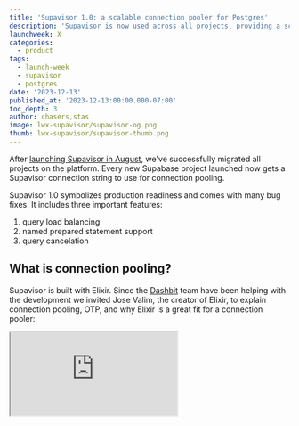 ```yaml
---
title: 'Supavisor 1.0: a scalable connection pooler for Postgres'
description: 'Supavisor is now used across all projects, providing a scalable and cloud-native Postgres connection pooler that can handle millions of connections'
launchweek: X
categories:
  - product
tags:
  - launch-week
  - supavisor
  - postgres
date: '2023-12-13'
published_at: '2023-12-13:00:00.000-07:00'
toc_depth: 3
author: chasers,stas
image: lwx-supavisor/supavisor-og.png
thumb: lwx-supavisor/supavisor-thumb.png
---
```


After [launching Supavisor in August](https://supabase.com/blog/supavisor-1-million), we've successfully migrated all projects on the platform. Every new Supabase project launched now gets a Supavisor connection string to use for connection pooling.

Supavisor 1.0 symbolizes production readiness and comes with many bug fixes. It includes three important features:

1. query load balancing
2. named prepared statement support
3. query cancelation

## What is connection pooling?

Supavisor is built with Elixir. Since the [Dashbit](https://dashbit.co/) team have been helping with the development we invited Jose Valim, the creator of Elixir, to explain connection pooling, OTP, and why Elixir is a great fit for a connection pooler:

<div className="video-container">
  <iframe
    className="w-full"
    src="https://www.youtube-nocookie.com/embed/ogYNmJOFEpk"
    title="YouTube video player"
    allow="accelerometer; autoplay; clipboard-write; encrypted-media; gyroscope; picture-in-picture; web-share"
    allowfullscreen
  />
</div>

## SQL parsing with Rust

To implement the latest set of features, we now parse all SQL statements from connected clients.

Supavisor, developed in Elixir, supports high concurrency and rapid I/O. Elixir doesn't have great performance for parsing, but it provides excellent interop with Rust via [Rustler](https://github.com/rusterlium/rustler). For efficient SQL parsing, we use [`pg_query.rs`](https://github.com/pganalyze/pg_query.rs).

## Load Balancing

When set up with a Postgres cluster, Supavisor load-balances read requests between the primary server and its replicas. It randomly distributes these read requests across the entire Postgres cluster.

Supavisor targets write operations to the primary automatically by probing read replicas until it hits the primary with a successful write, [similar to libpq](https://www.percona.com/blog/seamless-application-failover-using-libpq-features-in-postgresql/). The trade-off here is that writes may take a few milliseconds longer to complete in favor of zero additional client-side complexity. This write strategy also makes transparent primary failovers painless because detecting the primary for writes is automatic.

### Read-after-writes

With automatic primary detection, it's easy to guarantee read-after-writes from the same client by wrapping the read and write in a transaction.

Future work is planned to allow custom server targeting with SQL statements such as `SET SERVER 'primary'` to let clients guarantee read-after-writes outside of transactions or across clients.

## Named Prepared Statements

Many clients use named [prepared statements](https://www.postgresql.org/docs/current/sql-prepare.html) when generating parameterized SQL. During statement preparation Postgres parses, plans, and optimizes queries.

If a client can create named prepared statements, then such a client can re-use these query plans and simply submit parameters for them.

The problem with named prepared statements and pooling in the transaction mode is that statements are not shared across Postgres backends (connections). Each client connection must issue prepared statements for each query they will run.

Supavisor now supports named prepared statements. Supavisor parses each query and identifies `PREPARE` statements. When a `PREPARE` statement is received on one connection, it is broadcast across all connections. This approach allows every client to access named prepared statements that have been issued by other connections. This adds a slight increase in memory overhead when duplicating query plans for each Postgres connection but should come with significant throughput gains.

<Img
  src={{
    dark: '/images/blog/lwx-supavisor/prepared-statements-dark.png',
    light: '/images/blog/lwx-supavisor/prepared-statements-light.png',
  }}
  alt="Diagram explaining how named prepared statements work in Supavisor"
/>

## Query Cancelation

With 1.0 we get query official cancelation as well. If you're in `psql` typing `Ctrl+C` will actually cancel your query now.

Especially useful if you accidentally run a heavy query!

## Platform Updates

For the Supavisor rollout, we maintained consistent pooling settings between PgBouncer and Supavisor.

Now, we're raising the client connection limit for smaller projects in Supavisor. Here are the updated default configurations:

| Database Size | default_pool_size | max_connections | default_max_clients   |
| ------------- | ----------------- | --------------- | --------------------- |
| micro         | 15                | 60              | 200                   |
| small         | 15                | 90              | 1000 (previously 200) |
| medium        | 15                | 120             | 1000 (previously 200) |
| large         | 15                | 160             | 1000 (previously 300) |
| xl            | 20                | 240             | 1000 (previously 700) |
| 2xl           | 25                | 380             | 1500                  |
| 4xl           | 32                | 480             | 3000                  |
| 8xl           | 64                | 490             | 6000                  |
| 12xl          | 96                | 500             | 9000                  |
| 16xl          | 128               | 500             | 12000                 |

In this table:

- `default_pool_size`: the number of connections from Supavisor to your database (configurable)
- `max_connections`: the max number of direct connections Postgres is configured to allow (configurable)
- `default_max_clients` : the maximum number of clients allowed to connect to Supavisor (upgrade to increase)

### IPv4 Deprecation

Effective February 1, 2024 [AWS is charging for all allocated IPV4 addresses](https://aws.amazon.com/blogs/aws/new-aws-public-ipv4-address-charge-public-ip-insights/). Rather than passing that fee onto our customers Supavisor can mediate connections from IPv4 to IPv6.

If you're using the PgBouncer connection string and haven't migrated to the new Supavisor connection string make sure to do this before January 15th, 2024.

## Getting started

If you're using the Supabase platform, you can already access the pooler URL in your [database settings](https://supabase.com/dashboard/project/_/settings/database).

If you're looking to self-host Supavisor, check out [GitHub repository](https://github.com/supabase/supavisor) and [documentation](https://supabase.github.io/supavisor/).

You can expect Supavisor 1.0 to hit the platform next week along with the new pooling configuration changes. If you've set a custom pooler configuration, or we've set one for you, your settings won't change.
